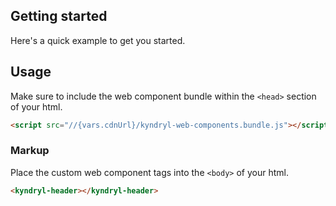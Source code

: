 <!---README.stories.mdx--->


## Getting started

Here's a quick example to get you started.

## Usage

Make sure to include the web component bundle within the `<head>` section of your html.

<Description markdown={vars.cdnUrl} />

```html
<script src="//{vars.cdnUrl}/kyndryl-web-components.bundle.js"></script>
```

### Markup

Place the custom web component tags into the `<body>` of your html.

```html
<kyndryl-header></kyndryl-header>
```
